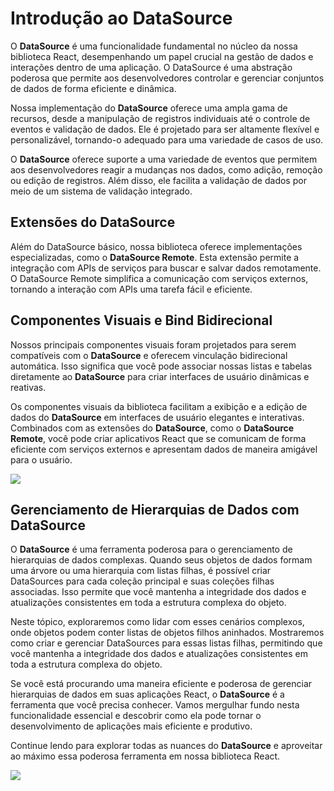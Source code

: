 

<Meta title="Fontes de dados/Introdução"/>

# Introdução ao DataSource

O **DataSource** é uma funcionalidade fundamental no núcleo da nossa biblioteca React, desempenhando um papel crucial na gestão de dados e interações dentro de uma aplicação. O DataSource é uma abstração poderosa que permite aos desenvolvedores controlar e gerenciar conjuntos de dados de forma eficiente e dinâmica.

Nossa implementação do **DataSource** oferece uma ampla gama de recursos, desde a manipulação de registros individuais até o controle de eventos e validação de dados. Ele é projetado para ser altamente flexível e personalizável, tornando-o adequado para uma variedade de casos de uso.

O **DataSource** oferece suporte a uma variedade de eventos que permitem aos desenvolvedores reagir a mudanças nos dados, como adição, remoção ou edição de registros. Além disso, ele facilita a validação de dados por meio de um sistema de validação integrado.

## Extensões do DataSource

Além do DataSource básico, nossa biblioteca oferece implementações especializadas, como o **DataSource Remote**. Esta extensão permite a integração com APIs de serviços para buscar e salvar dados remotamente. O DataSource Remote simplifica a comunicação com serviços externos, tornando a interação com APIs uma tarefa fácil e eficiente.

## Componentes Visuais e Bind Bidirecional

Nossos principais componentes visuais foram projetados para serem compatíveis com o **DataSource** e oferecem vinculação bidirecional automática. Isso significa que você pode associar nossas listas e tabelas diretamente ao **DataSource** para criar interfaces de usuário dinâmicas e reativas.

Os componentes visuais da biblioteca facilitam a exibição e a edição de dados do **DataSource** em interfaces de usuário elegantes e interativas. Combinados com as extensões do **DataSource**, como o **DataSource Remote**, você pode criar aplicativos React que se comunicam de forma eficiente com serviços externos e apresentam dados de maneira amigável para o usuário.

<img src="/datasource_bind.png"/>

## Gerenciamento de Hierarquias de Dados com DataSource

O **DataSource** é uma ferramenta poderosa para o gerenciamento de hierarquias de dados complexas. Quando seus objetos de dados formam uma árvore ou uma hierarquia com listas filhas, é possível criar DataSources para cada coleção principal e suas coleções filhas associadas. Isso permite que você mantenha a integridade dos dados e atualizações consistentes em toda a estrutura complexa do objeto.

Neste tópico, exploraremos como lidar com esses cenários complexos, onde objetos podem conter listas de objetos filhos aninhados. Mostraremos como criar e gerenciar DataSources para essas listas filhas, permitindo que você mantenha a integridade dos dados e atualizações consistentes em toda a estrutura complexa do objeto.

Se você está procurando uma maneira eficiente e poderosa de gerenciar hierarquias de dados em suas aplicações React, o **DataSource** é a ferramenta que você precisa conhecer. Vamos mergulhar fundo nesta funcionalidade essencial e descobrir como ela pode tornar o desenvolvimento de aplicações mais eficiente e produtivo.

Continue lendo para explorar todas as nuances do **DataSource** e aproveitar ao máximo essa poderosa ferramenta em nossa biblioteca React.


<img src="/datasource_hierarquia.png"/>

